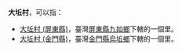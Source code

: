'''大坵村'''，可以指：
* [[大坵村_(屏東縣)|大坵村 (屏東縣)]]，臺灣[[屏東縣|屏東縣]][[九如鄉|九如鄉]]下轄的一個里。
* [[大坵村_(金門縣)|大坵村 (金門縣)]]，臺灣[[金門縣|金門縣]][[烏坵鄉|烏坵鄉]]下轄的一個里。

{{消歧義|Cat=三字地名消歧義}}